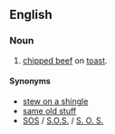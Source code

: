 ==English==
{{wikipedia}}

===Noun===
{{head|en|noun|head=[[shit]] on a [[shingle]]}}

# {{label|en|US|military|slang|dysphemism}} [[chipped beef]] on [[toast]].

====Synonyms====
* [[stew on a shingle]]
* [[same old stuff]]
* [[SOS]] / [[S.O.S.]] / [[S. O. S.]] {{qualifier|abbreviation}}
